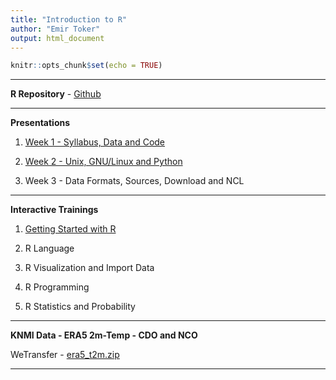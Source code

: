 ```yaml
---
title: "Introduction to R"
author: "Emir Toker"
output: html_document
---
```


```r
knitr::opts_chunk$set(echo = TRUE)
```

***

**R Repository** -  [Github](https://github.com/emirtoker/Software_Tools_R_Github)

***

**Presentations**

1. [Week 1 - Syllabus, Data and Code](http://rpubs.com/emirtoker/software_tools_week1)

2. [Week 2 - Unix, GNU/Linux and Python](http://rpubs.com/emirtoker/software_tools_week2)

3. Week 3 - Data Formats, Sources, Download and NCL

***

**Interactive Trainings** 

1. [Getting Started with R](https://emir-toker.shinyapps.io/R_Interactive_Training_and_Quiz/)

2. R Language

3. R Visualization and Import Data 

4. R Programming

5. R Statistics and Probability

***

**KNMI Data - ERA5 2m-Temp - CDO and NCO**

WeTransfer - [era5_t2m.zip](https://we.tl/t-ROLVAnlEos)

***